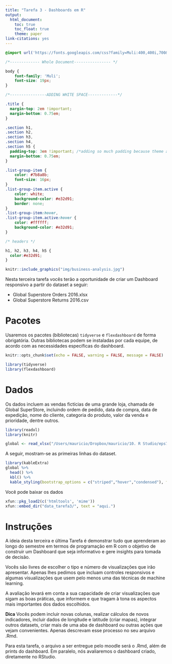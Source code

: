 ```yaml
---
title: "Tarefa 3 - Dashboards em R"
output: 
  html_document:
    toc: true
    toc_float: true
    theme: paper
link-citations: yes
---
```


```css

@import url('https://fonts.googleapis.com/css?family=Muli:400,400i,700&display=swap');

/*------------- Whole Document---------------- */

body {
    font-family: 'Muli';
    font-size: 19px;
}

/*----------------ADDING WHITE SPACE-------------*/

.title {
  margin-top: 2em !important;
  margin-bottom: 0.75em;
}

.section h1,
.section h2, 
.section h3, 
.section h4, 
.section h5 { 
  padding-top: 3em !important; /*adding so much padding because theme adds a margin-top: -65px by default */
  margin-bottom: 0.75em;
}

.list-group-item {
    color: #7b8a8b;
    font-size: 16px;
}
.list-group-item.active {
    color: white;
    background-color: #e32d91;
    border: none;
}
.list-group-item:hover, 
.list-group-item.active:hover {
    color: #ffffff;
    background-color: #e32d91;
}

/* headers */

h1, h2, h3, h4, h5 {
  color:#e32d91;
}
```

```r
knitr::include_graphics("img/business-analysis.jpg")

```

Nesta terceira tarefa vocês terão a oportunidade de criar um Dashboard responsivo a partir do dataset a seguir:

* Global Superstore Orders 2016.xlsx 
* Global Superstore Returns 2016.csv

# Pacotes

Usaremos os pacotes (bibliotecas) `tidyverse` e `flexdashboard` de forma obrigatória. Outras bibliotecas podem se instaladas por cada equipe, de acordo com as necessidades específicas do dashboard.

```r
knitr::opts_chunk$set(echo = FALSE, warning = FALSE, message = FALSE)

```

```r
library(tidyverse)
library(flexdashboard)

```

# Dados

Os dados incluem as vendas fictícias de uma grande loja, chamada de Global SuperStore, incluindo ordem de pedido, data de compra, data de expedição, nome do cliente, categoria do produto, valor da venda e prioridade, dentre outros.

```r
library(readxl)
library(knitr)

global <- read_xlsx("/Users/mauricio/Dropbox/mauricio/10. R Studio/eps7008-site/data_tarefa3/Global Superstore Orders 2016.xlsx")

```

A seguir, mostram-se as primeiras linhas do dataset.

```r
library(kableExtra)
global %>% 
  head() %>% 
  kbl() %>% 
  kable_styling(bootstrap_options = c("striped","hover","condensed"), font_size = 11)
```


Você pode baixar os dados
```r
xfun::pkg_load2(c('htmltools', 'mime'))
xfun::embed_dir("data_tarefa3/", text = "aqui.")
```


# Instruções

A ideia desta terceira e última Tarefa é demonstrar tudo que aprenderam ao longo do semestre em termos de programação em R com o objetivo de construir um Dashboard que seja informativo e gere insights para tomada de decisão.

Vocês são livres de escolher o tipo e número de visualizações que irão apresentar. Apenas lhes pedimos que incluam controles responsivos e algumas visualizações que usem pelo menos uma das técnicas de machine learning.

A avaliação levará em conta a sua capacidade de criar visualizações que sigam as boas práticas, que informem e que tragam à tona os aspectos mais importantes dos dados escolhidos. 

**Dica** Vocês podem incluir novas colunas, realizar cálculos de novos indicadores, incluir dados de longitude e latitude (criar mapas), integrar outros datasets, criar mais de uma aba de dashboard ou outras ações que vejam convenientes. Apenas descrevam esse processo no seu arquivo .Rmd.

Para esta tarefa, o arquivo a ser entregue pelo moodle será o .Rmd, além de prints do dashboard. Em paralelo, nós avaliaremos o dashboard criado, diretamente no RStudio.


